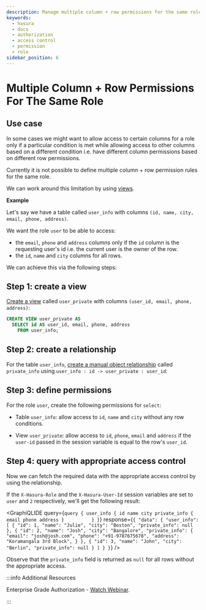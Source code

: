 ```yaml
---
description: Manage multiple column + row permissions for the same role in Hasura
keywords:
  - hasura
  - docs
  - authorization
  - access control
  - permission
  - role
sidebar_position: 6
---
```



# Multiple Column + Row Permissions For The Same Role

## Use case

In some cases we might want to allow access to certain columns for a role only if a particular condition is met while
allowing access to other columns based on a different condition i.e. have different column permissions based on
different row permissions.

Currently it is not possible to define multiple column + row permission rules for the same role.

We can work around this limitation by using [views](/schema/postgres/views.mdx).

**Example**

Let's say we have a table called `user_info` with columns `(id, name, city, email, phone, address)`.

We want the role `user` to be able to access:

- the `email`, `phone` and `address` columns only if the `id` column is the requesting user's id i.e. the current user
  is the owner of the row.
- the `id`, `name` and `city` columns for all rows.

We can achieve this via the following steps:

## Step 1: create a view

[Create a view](/schema/postgres/views.mdx#pg-create-views) called `user_private` with columns
`(user_id, email, phone, address)`:

```sql
CREATE VIEW user_private AS
  SELECT id AS user_id, email, phone, address
    FROM user_info;
```

## Step 2: create a relationship

For the table `user_info`,
[create a manual object relationship](/schema/postgres/table-relationships/create.mdx#pg-create-manual-relationships)
called `private_info` using `user_info : id -> user_private : user_id`:

<Thumbnail src='/img/auth/multiple-rules-create-manual-relationship.png' alt='Create a manual object relationship' />

## Step 3: define permissions

For the role `user`, create the following permissions for `select`:

- Table `user_info`: allow access to `id`, `name` and `city` without any row conditions.

<Thumbnail src='/img/auth/multiple-rules-define-public-permissions.png' alt='Column access for the role user' />

- View `user_private`: allow access to `id`, `phone`, `email` and `address` if the `user-id` passed in the session
  variable is equal to the row's `user_id`.

<Thumbnail
  src='/img/auth/multiple-rules-define-private-permissions.png'
  alt='Column access for the role user based on row level permissions'
/>

## Step 4: query with appropriate access control

Now we can fetch the required data with the appropriate access control by using the relationship.

If the `X-Hasura-Role` and the `X-Hasura-User-Id` session variables are set to `user` and `2` respectively, we'll get
the following result:

<GraphiQLIDE
  query={`query {
  user_info {
    id
    name
    city
    private_info {         
      email
      phone
      address
    }         
  }
 }`}
  response={`{
  "data": {
    "user_info": [
      {
        "id": 1,
        "name": "Julie",
        "city": "Boston",
        "private_info": null
      },
      {
        "id": 2,
        "name": "Josh",
        "city": "Bangalore",
        "private_info": {
          "email": "josh@josh.com",
          "phone": "+91-9787675678",
          "address": "Koramangala 3rd Block",
        }
      },
      {
        "id": 3,
        "name": "John",
        "city": "Berlin",
        "private_info": null
      }
    ]
  }
 }`}
/>

Observe that the `private_info` field is returned as `null` for all rows without the appropriate access.

:::info Additional Resources

Enterprise Grade Authorization -
[Watch Webinar](https://hasura.io/events/webinar/authorization-modeling-hasura/?pg=docs&plcmt=body&cta=watch-webinar&tech=).

:::
